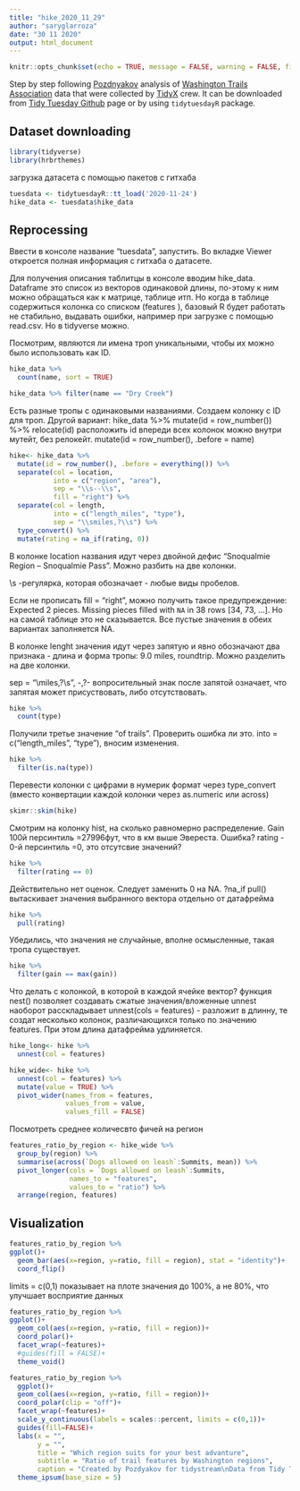 ```yaml
---
title: "hike_2020_11_29"
author: "saryglarroza"
date: "30 11 2020"
output: html_document
---
```


```r
knitr::opts_chunk$set(echo = TRUE, message = FALSE, warning = FALSE, fig.height = 12)
```

Step by step following [Pozdnyakov](https://vk.com/id247411462) analysis of [Washington Trails Association](https://www.wta.org) data  that were collected by [TidyX](https://github.com/thebioengineer/TidyX/tree/master/TidyTuesday_Explained/035-Rectangles) crew. It can be downloaded from [Tidy Tuesday Github](https://github.com/rfordatascience/tidytuesday/blob/master/data/2020/2020-11-24/readme.md) page or by using `tidytuesdayR` package.

## Dataset downloading 
```r
library(tidyverse)
library(hrbrthemes)
```
загрузка датасета с помощью пакетов с гитхаба
```r
tuesdata <- tidytuesdayR::tt_load('2020-11-24')
hike_data <- tuesdata$hike_data
```
## Reprocessing 
Ввести в консоле название "tuesdata", запустить. Во вкладке Viewer откроется полная информация с гитхаба о датасете. 

Для получения описания таблитцы в консоле вводим hike_data. Dataframe это список из векторов одинаковой длины, по-этому к ним можно обращаться как к матрице, таблице итп. Но когда в таблице содержиться колонка со списком (features <list>), базовый R будет работать не стабильно, выдавать ошибки, например при загрузке с помощью read.csv. 
Но в tidyverse можно. 

Посмотрим, являются ли имена троп уникальными, чтобы их можно было использовать как ID. 
```r
hike_data %>% 
  count(name, sort = TRUE)

hike_data %>% filter(name == "Dry Creek") 
```
Есть разные тропы с одинаковыми названиями. Создаем колонку с ID для троп.
Другой вариант: 
hike_data %>% 
  mutate(id = row_number()) %>% 
  relocate(id)
расположить id впереди всех колонок можно внутри мутейт, без релокейт.
mutate(id = row_number(), .before = name)

```r
hike<- hike_data %>% 
  mutate(id = row_number(), .before = everything()) %>% 
  separate(col = location,
           into = c("region", "area"),
           sep = "\\s--\\s",
           fill = "right") %>% 
  separate(col = length,
           into = c("length_miles", "type"),
           sep = "\\smiles,?\\s") %>% 
  type_convert() %>% 
  mutate(rating = na_if(rating, 0))
```
В колонке location названия идут через двойной дефис "Snoqualmie Region -- Snoqualmie Pass". Можно разбить на две колонки. 

\\s -регулярка, которая обозначает - любые виды пробелов.

Если не прописать fill = "right", можно получить такое предупреждение: Expected 2 pieces. Missing pieces filled with `NA` in 38 rows [34, 73,  ...]. Но на самой таблице это не сказывается. Все пустые значения в обеих вариантах заполняется NA.

В колонке lenght значения идут через запятую и явно обозначают два признака - длина и форма тропы: 9.0 miles, roundtrip.
Можно разделить на две колонки. 

sep = "\\miles,?\\s", 
-,?- вопросительный знак после  запятой означает, что
запятая может присуствовать, либо отсутствовать.

```r
hike %>% 
  count(type)
```
Получили третье значение "of trails". Проверить ошибка ли это. into = c("length_miles", "type"), вносим изменения.

```r
hike %>% 
  filter(is.na(type)) 
```

Перевести колонки с цифрами в нумерик формат через type_convert (вместо конвертации каждой колонки через as.numeric или across)  

```r
skimr::skim(hike)
```
Смотрим на колонку hist, на сколько равномерно распределение. Gain 100й персинтиль =27996фут, что в км выше Эвереста. Ошибка? rating - 0-й персинтиль =0, это отсутсвие значений? 
```r
hike %>% 
  filter(rating == 0)
```
Действительно нет оценок. Следует заменить 0 на NA.
?na_if
pull() вытаскивает значения выбранного вектора отдельно от датафрейма
```r
hike %>% 
  pull(rating)
```
Убедились, что значения не случайные, вполне осмысленные, такая тропа существует.
```r
hike %>% 
  filter(gain == max(gain))
```
Что делать с колонкой, в которой в каждой ячейке вектор?
функция nest() позволяет создавать сжатые значения/вложенные
unnest наоборот расскладывает 
unnest(cols = features) - разложит в длинну, те создат несколько колонок, различающихся только по значению features. При этом длина датафрейма удлиняется.

```r
hike_long<- hike %>% 
  unnest(col = features)
```
```r
hike_wide<- hike %>% 
  unnest(col = features) %>% 
  mutate(value = TRUE) %>% 
  pivot_wider(names_from = features, 
              values_from = value,
              values_fill = FALSE) 
```

Посмотреть среднее количесвто фичей на регион

```r
features_ratio_by_region <- hike_wide %>% 
  group_by(region) %>% 
  summarise(across(`Dogs allowed on leash`:Summits, mean)) %>% 
  pivot_longer(cols = `Dogs allowed on leash`:Summits,
               names_to = "features",
               values_to = "ratio") %>% 
  arrange(region, features)
```
## Visualization
```r
features_ratio_by_region %>% 
ggplot()+
  geom_bar(aes(x=region, y=ratio, fill = region), stat = "identity")+ 
  coord_flip()
```

limits = c(0,1) показывает на плоте значения до 100%, а не 80%, что улучшает восприятие данных

```r
features_ratio_by_region %>% 
ggplot()+
  geom_col(aes(x=region, y=ratio, fill = region))+ 
  coord_polar()+
  facet_wrap(~features)+
  #guides(fill = FALSE)+
  theme_void()
```
```r
features_ratio_by_region %>% 
  ggplot()+
  geom_col(aes(x=region, y=ratio, fill = region))+
  coord_polar(clip = "off")+
  facet_wrap(~features)+
  scale_y_continuous(labels = scales::percent, limits = c(0,1))+
  guides(fill=FALSE)+
  labs(x = "",
       y = "",
       title = "Which region suits for your best advanture",
       subtitle = "Ratio of trail features by Washington regions",
       caption = "Created by Pozdyakov for tidystream\nData from Tidy Tuesday: https://github.com/rfordatascience/tidytuesday")+
  theme_ipsum(base_size = 5)
```

